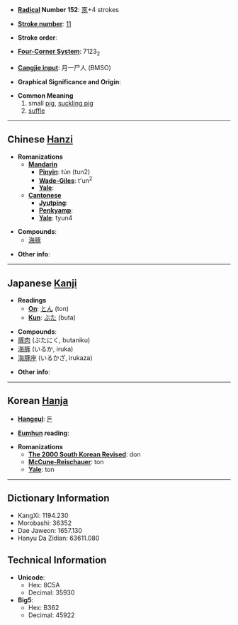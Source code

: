 * '''[[Wiktionary:Chinese radical index| Radical]] Number 152''': [[Wiktionary:Chinese radical index 豕|豕]]+4 strokes

* '''[[Wiktionary:Chinese total strokes index|Stroke number]]''': [[Wiktionary:Chinese total strokes index 11|11]]

* '''Stroke order''': 

* '''[[Wiktionary:Chinese four corner index|Four-Corner System]]''': 7123<sub>2</sub>

* '''[[Wiktionary:Chinese Cangjie index|Cangjie input]]''': 月一尸人 (BMSO)

* '''Graphical Significance and Origin''': 

* '''Common Meaning'''
*#small [[pig]], [[suckling pig]]
*# [[suffle]]<!-- is this a real word? -->

----

== Chinese [[Hanzi]] ==

* '''Romanizations'''
** '''[[Mandarin]]'''
*** '''[[Pinyin]]''': tún (tun2)
*** '''[[Wade-Giles]]''': t'un<sup>2</sup>
*** '''[[Yale]]''': 
** '''[[Cantonese]]'''
*** '''[[Jyutping]]''':
*** '''[[Penkyamp]]''': 
*** '''[[Yale]]''': tyun4

* '''Compounds''':
**[[海豚]]

* '''Other info''': 

----

== Japanese [[Kanji]] ==

* '''Readings'''
** '''[[On]]''': [[とん]] (ton)
** '''[[Kun]]''': [[ぶた]] (buta)

* '''Compounds''':
*[[豚肉]] (ぶたにく, butaniku)
*[[海豚]] (いるか, iruka)
*[[海豚座]] (いるかざ, irukaza)

* '''Other info''':  

----

== Korean [[Hanja]] ==

* '''[[Hangeul]]''': [[돈]]

* '''[[Eumhun]] reading''': 

* '''Romanizations'''
** '''[[The 2000 South Korean Revised Romanization|The 2000 South Korean Revised]]''': don
** '''[[McCune-Reischauer]]''': ton
** '''[[Yale]]''': ton

----

== Dictionary Information ==

* KangXi: 1194.230
* Morobashi: 36352
* Dae Jaweon: 1657.130
* Hanyu Da Zidian: 63611.080

== Technical Information ==

* '''Unicode''':
** Hex: 8C5A
** Decimal: 35930
* '''Big5''':
** Hex: B362
** Decimal: 45922